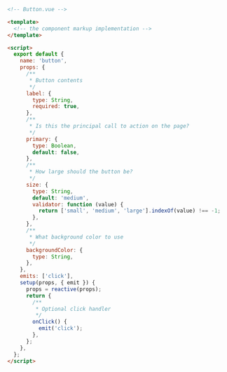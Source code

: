 ```html
<!-- Button.vue -->

<template>
  <!-- the component markup implementation -->
</template>

<script>
  export default {
    name: 'button',
    props: {
      /**
       * Button contents
       */
      label: {
        type: String,
        required: true,
      },
      /**
       * Is this the principal call to action on the page?
       */
      primary: {
        type: Boolean,
        default: false,
      },
      /**
       * How large should the button be?
       */
      size: {
        type: String,
        default: 'medium',
        validator: function (value) {
          return ['small', 'medium', 'large'].indexOf(value) !== -1;
        },
      },
      /**
       * What background color to use
       */
      backgroundColor: {
        type: String,
      },
    },
    emits: ['click'],
    setup(props, { emit }) {
      props = reactive(props);
      return {
        /**
         * Optional click handler
         */
        onClick() {
          emit('click');
        },
      };
    },
  };
</script>
```